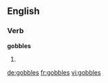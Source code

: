 ==English==

===Verb===
'''gobbles'''

# {{third-person singular of|[[gobble]]}}

[[de:gobbles]]
[[fr:gobbles]]
[[vi:gobbles]]